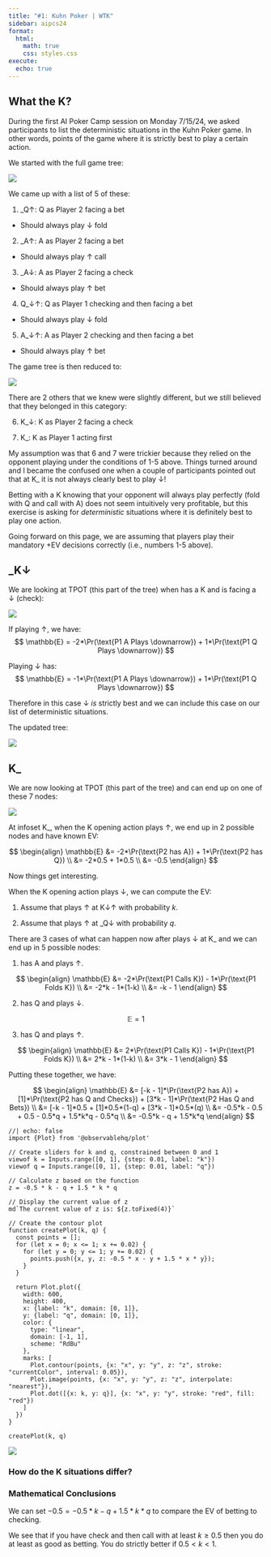 ```yaml
---
title: "#1: Kuhn Poker | WTK"
sidebar: aipcs24
format:
  html:
    math: true
    css: styles.css
execute:
  echo: true
---
```

## What the K?
During the first AI Poker Camp session on Monday 7/15/24, we asked participants to list the deterministic situations in the Kuhn Poker game. In other words, points of the game where it is strictly best to play a certain action. 

We started with the full game tree:

![](assets/kuhn_tree.png)

We came up with a list of 5 of these: 

1. <span class="infoset p2">_Q↑</span>: <span class="gamenode">Q</span> as Player 2 facing a bet
 - Should always play <span class="gamenode">↓</span> fold

2. <span class="infoset p2">_A↑</span>: <span class="gamenode">A</span> as Player 2 facing a bet
 - Should always play <span class="gamenode">↑</span> call

3. <span class="infoset p2">_A↓</span>: <span class="gamenode">A</span> as Player 2 facing a check
 - Should always play <span class="gamenode">↑</span> bet

4. <span class="infoset p1">Q_↓↑</span>: <span class="gamenode">Q</span> as Player 1 checking and then facing a bet
 - Should always play <span class="gamenode">↓</span> fold

5. <span class="infoset p1">A_↓↑</span>: <span class="gamenode">A</span> as Player 2 checking and then facing a bet
 - Should always play <span class="gamenode">↑</span> bet

The game tree is then reduced to: 

![](assets/kuhn_tree_prune.png)

There are 2 others that we knew were slightly different, but we still believed that they belonged in this category: 

6. <span class="infoset p2">K_↓</span>: <span class="gamenode">K</span> as Player 2 facing a check

7. <span class="infoset p1">K_</span>: <span class="gamenode">K</span> as Player 1 acting first

My assumption was that 6 and 7 were trickier because they relied on the opponent playing under the conditions of 1-5 above. Things turned around and I became the confused one when a couple of participants pointed out that at <span class="infoset p1">K_</span> it is not always clearly best to play <span class="gamenode">↓</span>! 

Betting with a <span class="gamenode">K</span> knowing that your opponent will always play perfectly (fold with <span class="gamenode">Q</span> and call with <span class="gamenode">A</span>) does not seem intuitively very profitable, but this exercise is asking for *deterministic* situations where it is definitely best to play one action. 

Going forward on this page, we are assuming that players play their mandatory +EV decisions correctly (i.e., numbers 1-5 above). 

## <span class="infoset p2">_K↓</span>
<!-- There is a claim that <span class="player p2"></span> should always play <span class="gamenode">↓</span>.  -->
We are looking at TPOT (this part of the tree) when <span class="player p2"></span> has a <span class="gamenode">K</span> and is facing a <span class="gamenode">↓</span> (check):

![](assets/kuhn_tree_kp2d.png)

If playing <span class="gamenode">↑</span>, we have: 
$$
\mathbb{E} = -2*\Pr(\text{P1 A Plays \downarrow}) + 1*\Pr(\text{P1 Q Plays \downarrow})
$$

Playing <span class="gamenode">↓</span> has: 
$$
\mathbb{E} = -1*\Pr(\text{P1 A Plays \downarrow}) + 1*\Pr(\text{P1 Q Plays \downarrow})
$$

Therefore in this case <span class="gamenode">↓</span> *is* strictly best and we can include this case on our list of deterministic situations. 

The updated tree: 

![](assets/kuhn_tree_prune_2.png)

<!-- When would <span class="gamenode">↑</span> do better?

Only when <span class="player p1"></span> plays <span class="gamenode">↑</span> with <span class="gamenode">Q</span> or <span class="gamenode">↓</span> with <span class="gamenode">A</span>.  -->

## <span class="infoset p1">K_</span>
We are now looking at TPOT (this part of the tree) and can end up on one of these 7 nodes:

![](assets/kuhn_tree_kp1.png)

At infoset <span class="infoset p1">K_</span>, when the <span class="gamenode">K</span> opening action plays <span class="gamenode">↑</span>, we end up in 2 possible nodes and have known EV: 

$$
\begin{align}
\mathbb{E} &= -2*\Pr(\text{P2 has A}) + 1*\Pr(\text{P2 has Q}) \\
&= -2*0.5 + 1*0.5 \\
&= -0.5
\end{align}
$$

Now things get interesting. 

When the <span class="gamenode">K</span> opening action plays <span class="gamenode">↓</span>, we can compute the EV: 

1. Assume that <span class="player p1"></span> plays <span class="gamenode">↑</span> at <span class="infoset p1">K↓↑</span> with probability $k$. 

2. Assume that <span class="player p2"></span> plays <span class="gamenode">↑</span> at <span class="infoset p2">_Q↓</span> with probability $q$. 

There are 3 cases of what can happen now after <span class="player p1"></span> plays <span class="gamenode">↓</span> at <span class="infoset p1">K_</span> and we can end up in 5 possible nodes: 

1. <span class="player p2"></span> has <span class="gamenode">A</span> and plays <span class="gamenode">↑</span>. 

$$
\begin{align}
\mathbb{E} &= -2*\Pr(\text{P1 Calls K}) - 1*\Pr(\text{P1 Folds K}) \\
&= -2*k - 1*(1-k) \\
&= -k - 1
\end{align}
$$

2. <span class="player p2"></span> has <span class="gamenode">Q</span> and plays <span class="gamenode">↓</span>.

$$
\mathbb{E} = 1
$$

3. <span class="player p2"></span> has <span class="gamenode">Q</span> and plays <span class="gamenode">↑</span>.

$$
\begin{align}
\mathbb{E} &= 2*\Pr(\text{P1 Calls K}) - 1*\Pr(\text{P1 Folds K}) \\
&= 2*k - 1*(1-k) \\
&= 3*k - 1
\end{align}
$$

Putting these together, we have:

$$
\begin{align}
\mathbb{E} &= [-k - 1]*\Pr(\text{P2 has A}) + [1]*\Pr(\text{P2 has Q and Checks}) + [3*k - 1]*\Pr(\text{P2 Has Q and Bets}) \\
&= [-k - 1]*0.5 + [1]*0.5*(1-q) + [3*k - 1]*0.5*(q) \\
&= -0.5*k - 0.5 + 0.5 - 0.5*q + 1.5*k*q - 0.5*q \\
&= -0.5*k - q + 1.5*k*q
\end{align}
$$

```ojs
//| echo: false
import {Plot} from '@observablehq/plot'

// Create sliders for k and q, constrained between 0 and 1
viewof k = Inputs.range([0, 1], {step: 0.01, label: "k"})
viewof q = Inputs.range([0, 1], {step: 0.01, label: "q"})

// Calculate z based on the function
z = -0.5 * k - q + 1.5 * k * q

// Display the current value of z
md`The current value of z is: ${z.toFixed(4)}`

// Create the contour plot
function createPlot(k, q) {
  const points = [];
  for (let x = 0; x <= 1; x += 0.02) {
    for (let y = 0; y <= 1; y += 0.02) {
      points.push({x, y, z: -0.5 * x - y + 1.5 * x * y});
    }
  }

  return Plot.plot({
    width: 600,
    height: 400,
    x: {label: "k", domain: [0, 1]},
    y: {label: "q", domain: [0, 1]},
    color: {
      type: "linear",
      domain: [-1, 1],
      scheme: "RdBu"
    },
    marks: [
      Plot.contour(points, {x: "x", y: "y", z: "z", stroke: "currentColor", interval: 0.05}),
      Plot.image(points, {x: "x", y: "y", z: "z", interpolate: "nearest"}),
      Plot.dot([{x: k, y: q}], {x: "x", y: "y", stroke: "red", fill: "red"})
    ]
  })
}

createPlot(k, q)
```

![](assets/k.png)

### How do the K situations differ?


### Mathematical Conclusions
We can set $-0.5 = -0.5*k - q + 1.5*k*q$ to compare the EV of betting to checking. 

We see that if you have check and then call with at least $k \geq 0.5$ then you do at least as good as betting. You do strictly better if $0.5 < k < 1$. 

<!-- ## Poker

How does this apply to a real poker situation? 

Suppose that you get to the river with QhJs on a board of Jh8h6d3s2s. 

Suppose that the pot is 100 and you have 100 in chips against one opponent who also has 100 chips.  -->



<!-- real poker situation where you go allin and don't give opponent chance to bluff, but make it easier on yourself -->
